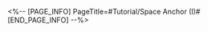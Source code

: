 <%-- [PAGE_INFO]
PageTitle=#Tutorial/Space Anchor (I)#
[END_PAGE_INFO] --%>
{{Tutorial
|sort      = 200701
|title     = Space Anchor (I)
|subtitle  = 
|type      = Adventure
|about     = 
|image1    = Tutorial Space Anchor (I) 1.png{{subst:void|<!--$UPLOAD:<<SpriteOutput/TutorialPic/TutorialPage_200701.png>-<Tutorial Space Anchor (I) 1.png>-<Tutorial Files>>-->}}
|text1     = Energy stored in the {{Color|h|nobold=1|Space Anchor}} can be used to {{Color|h|nobold=1|restore HP}} to characters.
}}